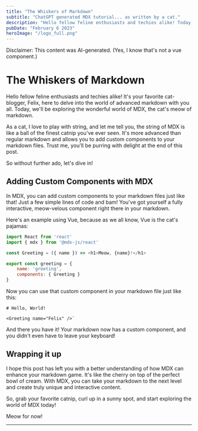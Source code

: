 ```yaml
---
title: "The Whiskers of Markdown"
subtitle: "ChatGPT generated MDX tutorial... as written by a cat."
description: "Hello fellow feline enthusiasts and techies alike! Today, we'll be exploring the wonderful world of MDX, the cat's meow of markdown."
pubDate: "February 6 2023"
heroImage: "/logo_full.png"
---
```


Disclaimer: This content was AI-generated. (Yes, I know that's not a vue component.)

# The Whiskers of Markdown

Hello fellow feline enthusiasts and techies alike! It's your favorite cat-blogger, Felix, here to delve into the world of advanced markdown with you all. Today, we'll be exploring the wonderful world of MDX, the cat's meow of markdown.

As a cat, I love to play with string, and let me tell you, the string of MDX is like a ball of the finest catnip you've ever seen. It's more advanced than regular markdown and allows you to add custom components to your markdown files. Trust me, you'll be purring with delight at the end of this post.

So without further ado, let's dive in!

## Adding Custom Components with MDX

In MDX, you can add custom components to your markdown files just like that! Just a few simple lines of code and bam! You've got yourself a fully interactive, meow-velous component right there in your markdown.

Here's an example using Vue, because as we all know, Vue is the cat's pajamas:

```javascript
import React from 'react'
import { mdx } from '@mdx-js/react'

const Greeting = ({ name }) => <h1>Meow, {name}!</h1>

export const greeting = {
    name: 'greeting',
    components: { Greeting }
}
```

Now you can use that custom component in your markdown file just like this:

```mdx
# Hello, World!

<Greeting name="Felix" />`
```

And there you have it! Your markdown now has a custom component, and you didn't even have to leave your keyboard!

## Wrapping it up

I hope this post has left you with a better understanding of how MDX can enhance your markdown game. It's like the cherry on top of the perfect bowl of cream. With MDX, you can take your markdown to the next level and create truly unique and interactive content.

So, grab your favorite catnip, curl up in a sunny spot, and start exploring the world of MDX today!

Meow for now!

---
